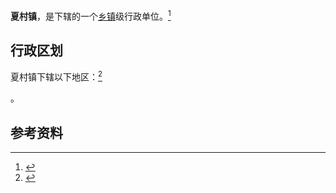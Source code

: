 {{中国乡级行政区|37/10/83/100/000}}

'''夏村镇'''，是{{PRC admin/fullname|37/10/83/100/000|3}}下辖的一个[[乡镇|乡镇]]级行政单位。<ref>{{PRC admin/ref sgc|{{PRC admin/parent|37/10/83/100/000}}}}</ref>

== 行政区划 ==

夏村镇下辖以下地区：<ref>{{PRC admin/ref sgc|37/10/83/100/000}}</ref>

{{PRC admin/children|37/10/83/100/000}}。

== 参考资料 ==

{{reflist}}

{{行政区划小作品}}
{{PRC admin/navcat|37/10/83/100/000}}